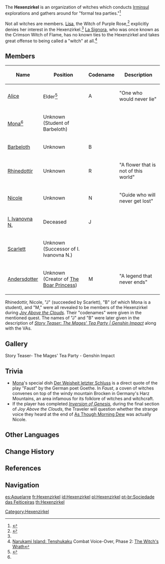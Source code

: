 {{Faction Infobox
|image        = Hexenzirkel.png
|leader       = '''Leader:''' Unknown<br />'''Elders:''' [[Alice]]
}}
The '''Hexenzirkel''' is an organization of witches which conducts [[Irminsul]] explorations and gathers around for "formal tea parties."<ref name="lisa">{{Ref/VO|Lisa|About Mona}}</ref>

Not all witches are members. [[Lisa]], the Witch of Purple Rose,<ref>{{Ref/VO|Lisa|Feelings About Ascension: Conclusion}}</ref> explicitly denies her interest in the Hexenzirkel.<ref name="lisa" /> [[La Signora]], who was once known as the Crimson Witch of Flame, has no known ties to the Hexenzirkel and takes great offense to being called a "witch" at all.<ref>[[Narukami Island: Tenshukaku]] Combat Voice-Over, Phase 2: [[Narukami Island: Tenshukaku#Phase 2 4|The Witch's Wrath]]</ref>

==Members==
{| class="article-table"
!Name
!Position
!Codename
!Description
|-
|[[Alice]]
|Elder<ref name="barbara">{{Ref/CS|Barbara|Alice's Idol Magazine}}</ref>
|A
|"One who would never lie"
|-
|[[Mona]]<ref name="lisa" />
|Unknown (Student of Barbeloth)
|
|
|- 
|[[Barbeloth]]
|Unknown
|B
|
|-
|[[Rhinedottir]]
|Unknown
|R
|"A flower that is not of this world"
|-
|[[Nicole]]
|Unknown
|N
|"Guide who will never get lost"
|- 
|[[I. Ivanovna N.]]
|Deceased
|J
|
|-
|[[Scarlett]]
|Unknown (Successor of I. Ivanovna N.)
|
|
|-
|[[Andersdotter]]
|Unknown (Creator of [[The Boar Princess]])
|M
|"A legend that never ends"
|}

Rhinedottir, Nicole, "J" (succeeded by Scarlett), "B" (of which Mona is a student), and "M," were all revealed to be members of the Hexenzirkel during ''[[Joy Above the Clouds]]''. Their "codenames" were given in the mentioned quest.
The names of "J" and "B" were later given in the description of ''[https://www.youtube.com/watch?v=RigK4OwCCM8 Story Teaser: The Mages' Tea Party | Genshin Impact]'' along with the VAs.

==Gallery==
<gallery>
Story Teaser- The Mages' Tea Party - Genshin Impact
</gallery>

==Trivia==
*[[Mona]]'s special dish [[Der Weisheit Letzter Schluss (Life)|Der Weisheit letzter Schluss]] is a direct quote of the play "Faust" by the German poet Goethe. In ''Faust'', a coven of witches convenes on top of the windy mountain Brocken in Germany's Harz Mountains, an area infamous for its folklore of witches and witchcraft. 
*If the player has completed ''[[Inversion of Genesis]]'', during the final section of ''Joy Above the Clouds'', the Traveler will question whether the strange voice they heard at the end of [[As Though Morning Dew]] was actually Nicole. 

==Other Languages==
{{Other Languages
|en      = Hexenzirkel
|en_lang = de
|en_tl   = Circle of Witches
|zhs     = 魔女会
|zhs_rm  = Mónǚ-huì
|zht     = 魔女會
|zht_rm  = Mónǚ-huì
|zh_tl   = Circle of Witches
|ja      = {{Rubi|魔|ま|女|じょ|会|かい}}
|ja_rm   = Majo-kai<ref>{{Ref/VO|Lisa|About Mona|ja|note=Japanese Voice-Over}}</ref>
|ja_tl   = Circle of Witches
|ko      = {{tt|마녀회|魔女會}}
|ko_rm   = Manyeo-hoe
|ko_tl   = Circle of Witches
|es      = Aquelarre
|es_tl   = Coven
|fr      = Hexenzirkel
|ru      = Ведьмин шабаш
|ru_tl   = Sabbath of Witches
|ru_note = Here, "Sabbath" means "a meeting of witches, presided over by the devil." See also {{wt|witches' Sabbath}}.
|th      = Hexenzirkel
|vi      = {{tt|Hội|會}} {{tt|Ma Nữ|魔女}}
|vi_tl   = Circle of Witches
|de      = Hexenzirkel
|de_tl   = Circle of Witches
|id      = Hexenzirkel
|pt      = Hexenzirkel<ref name="lisa" /> / Sociedade das Feiticeiras<ref name="barbara" />
|pt_tl   = Hexenzirkel / Society of the Witches
|tr      = 
|tr_tl   = 
|it      = 
|it_tl   = 
}}

==Change History==
{{Change History|introduced=1.0}}

==References==
{{Reflist}}

==Navigation==
{{Faction Navbox}}

[[Category:Hexenzirkel]]

[[es:Aquelarre]]
[[fr:Hexenzirkel]]
[[id:Hexenzirkel]]
[[pl:Hexenzirkel]]
[[pt-br:Sociedade das Feiticeiras]]
[[th:Hexenzirkel]]